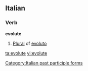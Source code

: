==Italian==

===Verb===
'''evolute''' {{f}}

# [[plural|Plural]] of [[evoluto]]

[[Category:Italian past participle forms]]

[[ta:evolute]]
[[vi:evolute]]